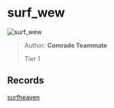 
# surf_wew

![surf_wew](https://raw.githubusercontent.com/Sayt123/SurfMapPics/Maps-and-bonuses/csgo/surf_wew.jpg)

> Author: **Comrade Teammate**
>
> Tier 1

## Records

[surfheaven](https://surfheaven.eu/map/surf_wew)
